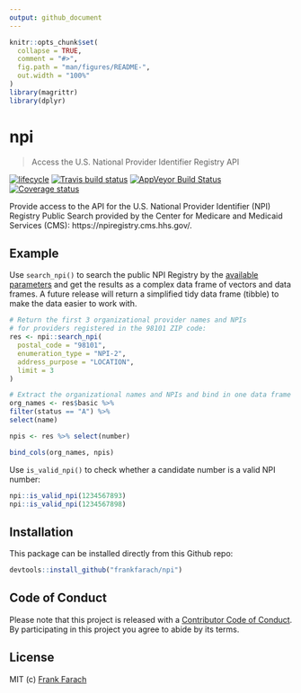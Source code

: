 ```yaml
---
output: github_document
---
```


<!-- README.md is generated from README.Rmd. Please edit that file -->

```r
knitr::opts_chunk$set(
  collapse = TRUE,
  comment = "#>",
  fig.path = "man/figures/README-",
  out.width = "100%"
)
library(magrittr)
library(dplyr)
```

# npi
> Access the U.S. National Provider Identifier Registry API

[![lifecycle](https://img.shields.io/badge/lifecycle-experimental-orange.svg)](https://www.tidyverse.org/lifecycle/#experimental) [![Travis build status](https://travis-ci.org/frankfarach/npi.svg?branch=master)](https://travis-ci.org/frankfarach/npi) [![AppVeyor Build Status](https://ci.appveyor.com/frankfarach/npi)](https://ci.appveyor.com/api/projects/status/github//frankfarach/npi/?branch=master&svg=true) [![Coverage status](https://codecov.io/gh/frankfarach/npi/branch/master/graph/badge.svg)](https://codecov.io/github/frankfarach/npi?branch=master)

Provide access to the API for the U.S. National Provider Identifier (NPI) Registry Public Search provided by the Center for Medicare and Medicaid Services (CMS): https://npiregistry.cms.hhs.gov/.

## Example

Use `search_npi()` to search the public NPI Registry by the [available parameters](https://npiregistry.cms.hhs.gov/registry/help-api) and get the results as a complex data frame of vectors and data frames. A future release will return a simplified tidy data frame (tibble) to make the data easier to work with.

```r
# Return the first 3 organizational provider names and NPIs
# for providers registered in the 98101 ZIP code:
res <- npi::search_npi(
  postal_code = "98101",
  enumeration_type = "NPI-2",
  address_purpose = "LOCATION",
  limit = 3
)

# Extract the organizational names and NPIs and bind in one data frame
org_names <- res$basic %>%
filter(status == "A") %>%
select(name)

npis <- res %>% select(number)

bind_cols(org_names, npis)

```

Use `is_valid_npi()` to check whether a candidate number is a valid NPI number:

```r
npi::is_valid_npi(1234567893)
npi::is_valid_npi(1234567898)
```

## Installation

This package can be installed directly from this Github repo:

```r
devtools::install_github("frankfarach/npi")
```

## Code of Conduct

Please note that this project is released with a [Contributor Code of Conduct](CODE_OF_CONDUCT.md). By participating in this project you agree to abide by its terms.

## License

MIT (c) [Frank Farach](https://github.com/frankfarach)
